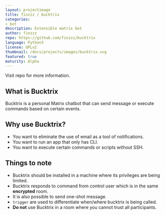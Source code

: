 ```yaml
---
layout: projectimage
title: finzzz / bucktrix
categories:
- bot
description: Extensible matrix bot
author: finzzz
repo: https://github.com/finzzz/bucktrix
language: Python3
license: GPLv2
thumbnail: /docs/projects/images/bucktrix.svg
featured: true
maturity: Alpha
---
```


Visit repo for more information.

## What is Bucktrix
Bucktrix is a personal Matrix chatbot that can send message or execute commands based on certain events.

## Why use Bucktrix?
- You want to eliminate the use of email as a tool of notifications.
- You want to run an app that only has CLI.
- You want to execute certain commands or scripts without SSH.

## Things to note
- Bucktrix should be installed in a machine where its privileges are being limited.
- Bucktrix responds to command from control user which is in the same **encrypted** room.
- It is also possible to send one-shot message.
- `trigger` are used to differentiate when/where bucktrix is being called.
- **Do not** use Bucktrix in a room where you cannot trust all participants.
